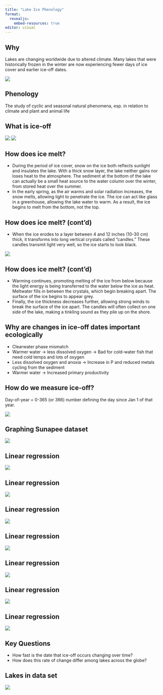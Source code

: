 ```yaml
---
title: "Lake Ice Phenology"
format: 
  revealjs:
    embed-resources: true
editor: visual
---
```


## Why

Lakes are changing worldwide due to altered climate. Many lakes that were historically frozen in the winter are now experiencing fewer days of ice cover and earlier ice-off dates.

![](img/lake-ice1.png)

## Phenology

The study of cyclic and seasonal natural phenomena, esp. in relation to climate and plant and animal life

## What is ice-off

![](img/ice-breakup1.png) ![](img/ice-breakup2.png)

## How does ice melt?

-   During the period of ice cover, snow on the ice both reflects sunlight and insulates the lake. With a thick snow layer, the lake neither gains nor loses heat to the atmosphere. The sediment at the bottom of the lake can actually be a small heat source to the water column over the winter, from stored heat over the summer.
-   In the early spring, as the air warms and solar radiation increases, the snow melts, allowing light to penetrate the ice. The ice can act like glass in a greenhouse, allowing the lake water to warm. As a result, the ice begins to melt from the bottom, not the top.

## How does ice melt? (cont'd)

-   When the ice erodes to a layer between 4 and 12 inches (10-30 cm) thick, it transforms into long vertical crystals called "candles." These candles transmit light very well, so the ice starts to look black.

![](img/ice-candles.png)

## How does ice melt? (cont'd)

-   Warming continues, promoting melting of the ice from below because the light energy is being transferred to the water below the ice as heat. Meltwater fills in between the crystals, which begin breaking apart. The surface of the ice begins to appear grey.
-   Finally, the ice thickness decreases further, allowing strong winds to break the surface of the ice apart. The candles will often collect on one side of the lake, making a tinkling sound as they pile up on the shore.

## Why are changes in ice-off dates important ecologically

-   Clearwater phase mismatch
-   Warmer water -\> less dissolved oxygen -\> Bad for cold-water fish that need cold temps and lots of oxygen
-   Less dissolved oxygen and anoxia -\> Increase in P and reduced metals cycling from the sediment
-   Warmer water -\> Increased primary productivity

## How do we measure ice-off?

Day-of-year = 0-365 (or 366) number defining the day since Jan 1 of that year.

![](img/sunpee-ice-off.png)

## Graphing Sunapee dataset

![](img/sunapee-graph.png)

## Linear regression

![](img/regression1.png)

## Linear regression

![](img/regression2.png)

## Linear regression

![](img/regression3.png)

## Linear regression

![](img/r2-1.png)

## Linear regression

![](img/r2-2.png)

## Linear regression

![](img/r2-3.png)

## Linear regression

![](img/sunpee-graph2.png)

## Key Questions

-   How fast is the date that ice-off occurs changing over time?\
-   How does this rate of change differ among lakes across the globe?

## Lakes in data set

![](img/lake-table.png)
